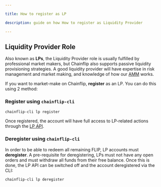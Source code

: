```yaml
---

title: How to register as LP

description: guide on how How to register as Liquidity Provider

---
```


## Liquidity Provider Role

Also known as **LPs**, the Liquidity Provider role is usually fulfilled by professional market makers, but Chainflip also supports passive liquidity provisioning strategies. A good liquidity provider will have expertise in risk management and market making, and knowledge of how our [AMM](/protocol/just-in-time-amm-protocol) works.

If you want to market-make on Chainflip, **register** as an LP. You can do this using 2 method:

### Register using `chainflip-cli`

```bash copy
chainflip-cli lp register
```

Once registered, the account will have full access to LP-related actions through the [LP API](/lp/lp-api).


### Deregister using `chainflip-cli`

In order to be able to redeem all remaining FLIP, LP accounts must **deregister**. A pre-requisite for deregistering, LPs must not have any open orders and must withdraw all funds from their free balance. Once this is done, the LP API can be switched off and the account deregistered via the CLI:

```bash copy
chainflip-cli lp deregister
```